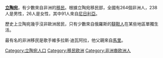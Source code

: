 {{unreferenced|time=2019-06-04T15:27:32+00:00}}
'''[[立陶宛|立陶宛]]'''，有少數來自非洲的[[移民|移民]]。根據立陶宛移民部，全國有264個非洲人，238人是男性，26人是女性，其中91人來自[[尼日利亞|尼日利亞]]。

歷史上立陶宛幾乎沒非歐洲居民，只有少數來自俄羅斯的[[韃靼人|韃靼人]]在某些地區單獨生活。

最有名的非洲移民是歌手維多拉斯·迪瓦阿拉，他父親來自[[馬里|馬里]]。

[[Category:立陶宛人口|Category:立陶宛人口]]
[[Category:移民欧洲|Category:移民欧洲]]
[[Category:非洲裔欧洲人|Category:非洲裔欧洲人]]